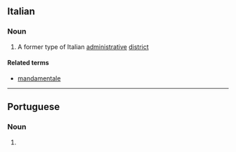 ==Italian==

===Noun===
{{it-noun|m}}
# A former type of Italian [[administrative]] [[district]]

====Related terms====
* [[mandamentale]]

----

==Portuguese==

===Noun===
{{pt-noun|m}}

# {{lb|pt|chiefly|biblical}} {{l|en|commandment}} {{gloss|command or edict}}
